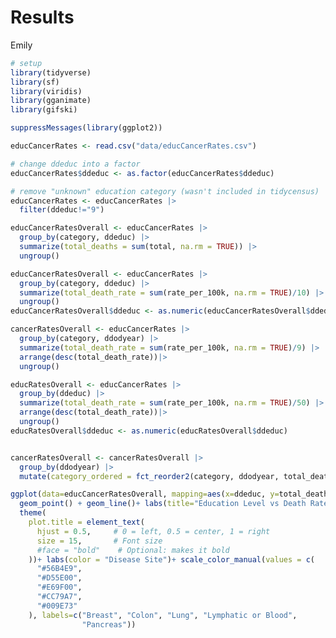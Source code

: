 <h1>Results</h1>

Emily

```r
# setup
library(tidyverse)
library(sf)
library(viridis)
library(gganimate)
library(gifski)

suppressMessages(library(ggplot2))

educCancerRates <- read.csv("data/educCancerRates.csv")

# change ddeduc into a factor 
educCancerRates$ddeduc <- as.factor(educCancerRates$ddeduc)

# remove "unknown" education category (wasn't included in tidycensus)
educCancerRates <- educCancerRates |>
  filter(ddeduc!="9")

educCancerRatesOverall <- educCancerRates |>
  group_by(category, ddeduc) |>
  summarize(total_deaths = sum(total, na.rm = TRUE)) |>
  ungroup()

educCancerRatesOverall <- educCancerRates |>
  group_by(category, ddeduc) |>
  summarize(total_death_rate = sum(rate_per_100k, na.rm = TRUE)/10) |> 
  ungroup()
educCancerRatesOverall$ddeduc <- as.numeric(educCancerRatesOverall$ddeduc)

cancerRatesOverall <- educCancerRates |>
  group_by(category, ddodyear) |>
  summarize(total_death_rate = sum(rate_per_100k, na.rm = TRUE)/9) |> 
  arrange(desc(total_death_rate))|>
  ungroup()

educRatesOverall <- educCancerRates |>
  group_by(ddeduc) |>
  summarize(total_death_rate = sum(rate_per_100k, na.rm = TRUE)/50) |> 
  arrange(desc(total_death_rate))|>
  ungroup()
educRatesOverall$ddeduc <- as.numeric(educRatesOverall$ddeduc)


cancerRatesOverall <- cancerRatesOverall |>
  group_by(ddodyear) |>
  mutate(category_ordered = fct_reorder2(category, ddodyear, total_death_rate))


```

```r

ggplot(data=educCancerRatesOverall, mapping=aes(x=ddeduc, y=total_death_rate, color=category))+
  geom_point() + geom_line()+ labs(title="Education Level vs Death Rate by Disease Site", x="Education Level", y="Avg Death Rate Per 100k")+
  theme(
    plot.title = element_text(
      hjust = 0.5,     # 0 = left, 0.5 = center, 1 = right
      size = 15,       # Font size
      #face = "bold"    # Optional: makes it bold
    ))+ labs(color = "Disease Site")+ scale_color_manual(values = c(
      "#56B4E9",  
      "#D55E00",  
      "#E69F00",  
      "#CC79A7", 
      "#009E73"   
    ), labels=c("Breast", "Colon", "Lung", "Lymphatic or Blood",
                "Pancreas"))
```
